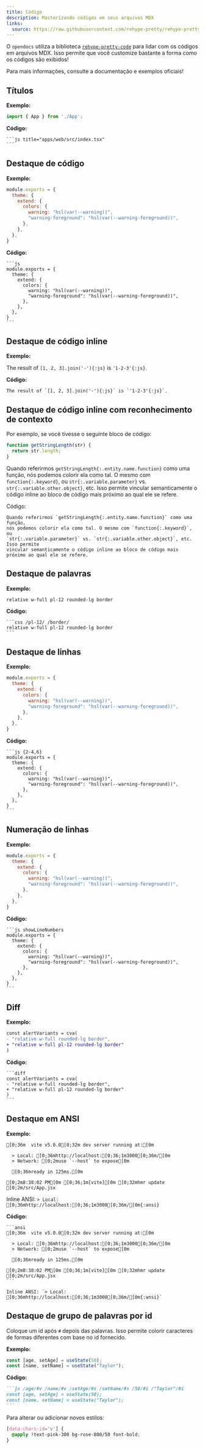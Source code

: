 ```yaml
---
title: Código
description: Masterizando códigos em seus arquivos MDX
links:
  source: https://raw.githubusercontent.com/rehype-pretty/rehype-pretty-code/master/examples/next/src/app/index.mdx
---
```


O `opendocs` utiliza a biblioteca [`rehype-pretty-code`](https://github.com/atomiks/rehype-pretty-code)
para lidar com os códigos em arquivos MDX. Isso permite que você customize bastante a forma como os códigos são exibidos!

Para mais informações, consulte a documentação e exemplos oficiais!

## Títulos

**Exemplo:**

```js title="apps/web/src/index.tsx"
import { App } from './App';
```

**Código:**

````mdx
```js title="apps/web/src/index.tsx"
```
````

## Destaque de código

**Exemplo:**

```js
module.exports = {
  theme: {
    extend: {
      colors: {
        warning: "hsl(var(--warning))",
        "warning-foreground": "hsl(var(--warning-foreground))",
      },
    },
  },
}
```

**Código:**

````mdx
```js
module.exports = {
  theme: {
    extend: {
      colors: {
        warning: "hsl(var(--warning))",
        "warning-foreground": "hsl(var(--warning-foreground))",
      },
    },
  },
}
```
````

## Destaque de código inline

**Exemplo:**

The result of `[1, 2, 3].join('-'){:js}` is `'1-2-3'{:js}`.

**Código:**

```mdx
The result of `[1, 2, 3].join('-'){:js}` is `'1-2-3'{:js}`.
```

## Destaque de código inline com reconhecimento de contexto

Por exemplo, se você tivesse o seguinte bloco de código:

```js
function getStringLength(str) {
  return str.length;
}
```

Quando referirmos `getStringLength{:.entity.name.function}` como uma função,
nós podemos colorir ela como tal. O mesmo com `function{:.keyword}`, ou
`str{:.variable.parameter}` vs. `str{:.variable.other.object}`, etc. Isso permite
vincular semanticamente o código inline ao bloco de código mais próximo ao qual ele se refere.

Código:
````mdx
Quando referirmos `getStringLength{:.entity.name.function}` como uma função,
nós podemos colorir ela como tal. O mesmo com `function{:.keyword}`, ou
`str{:.variable.parameter}` vs. `str{:.variable.other.object}`, etc. Isso permite
vincular semanticamente o código inline ao bloco de código mais próximo ao qual ele se refere.
````

## Destaque de palavras

**Exemplo:**

```css /pl-12/ /border/
relative w-full pl-12 rounded-lg border
```

**Código:**
````mdx
```css /pl-12/ /border/
relative w-full pl-12 rounded-lg border
```
````

## Destaque de linhas

**Exemplo:**

```js {2-4,6}
module.exports = {
  theme: {
    extend: {
      colors: {
        warning: "hsl(var(--warning))",
        "warning-foreground": "hsl(var(--warning-foreground))",
      },
    },
  },
}
```

**Código:**

````mdx
```js {2-4,6}
module.exports = {
  theme: {
    extend: {
      colors: {
        warning: "hsl(var(--warning))",
        "warning-foreground": "hsl(var(--warning-foreground))",
      },
    },
  },
}
```
````

## Numeração de linhas

**Exemplo:**

```js showLineNumbers
module.exports = {
  theme: {
    extend: {
      colors: {
        warning: "hsl(var(--warning))",
        "warning-foreground": "hsl(var(--warning-foreground))",
      },
    },
  },
}
```

**Código:**
````mdx
```js showLineNumbers
module.exports = {
  theme: {
    extend: {
      colors: {
        warning: "hsl(var(--warning))",
        "warning-foreground": "hsl(var(--warning-foreground))",
      },
    },
  },
}
```
````

## Diff

**Exemplo:**

```diff
const alertVariants = cva(
- "relative w-full rounded-lg border",
+ "relative w-full pl-12 rounded-lg border"
)
```

**Código:**

````mdx
```diff
const alertVariants = cva(
- "relative w-full rounded-lg border",
+ "relative w-full pl-12 rounded-lg border"
)
```
````

## Destaque em ANSI

**Exemplo:**

```ansi
[0;36m  vite v5.0.0[0;32m dev server running at:[0m

  > Local: [0;36mhttp://localhost:[0;36;1m3000[0;36m/[0m
  > Network: [0;2muse `--host` to expose[0m

  [0;36mready in 125ms.[0m

[0;2m8:38:02 PM[0m [0;36;1m[vite][0m [0;32mhmr update [0;2m/src/App.jsx
```

Inline ANSI: `> Local: [0;36mhttp://localhost:[0;36;1m3000[0;36m/[0m{:ansi}`

**Código:**

````mdx
```ansi
[0;36m  vite v5.0.0[0;32m dev server running at:[0m

  > Local: [0;36mhttp://localhost:[0;36;1m3000[0;36m/[0m
  > Network: [0;2muse `--host` to expose[0m

  [0;36mready in 125ms.[0m

[0;2m8:38:02 PM[0m [0;36;1m[vite][0m [0;32mhmr update [0;2m/src/App.jsx
```

Inline ANSI: `> Local: [0;36mhttp://localhost:[0;36;1m3000[0;36m/[0m{:ansi}`
````

## Destaque de grupo de palavras por id

Coloque um id após `#` depois das palavras.
Isso permite colorir caracteres de formas diferentes com base no id fornecido.

**Exemplo:**

```js /age/#v /name/#v /setAge/#s /setName/#s /50/#i /"Taylor"/#i
const [age, setAge] = useState(50);
const [name, setName] = useState("Taylor");
```

**Código:**
````md
```js /age/#v /name/#v /setAge/#s /setName/#s /50/#i /"Taylor"/#i
const [age, setAge] = useState(50);
const [name, setName] = useState("Taylor");
```
````

Para alterar ou adicionar novos estilos:

```css title="apps/web/src/styles/mdx.css"
[data-chars-id='v'] {
  @apply !text-pink-300 bg-rose-800/50 font-bold;
}
```
